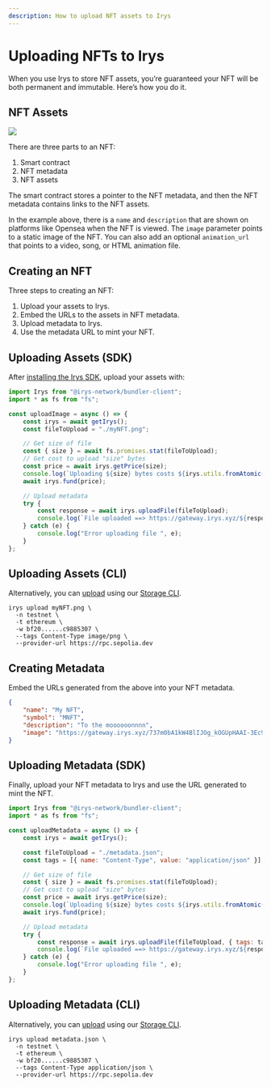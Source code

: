 ```yaml
---
description: How to upload NFT assets to Irys
---
```



# Uploading NFTs to Irys

When you use Irys to store NFT assets, you’re guaranteed your NFT will be both permanent and immutable. Here’s how you do it.

## NFT Assets

<img src="/build/guides/nfts/nft-metadata.png" />

There are three parts to an NFT:

1. Smart contract
2. NFT metadata
3. NFT assets

The smart contract stores a pointer to the NFT metadata, and then the NFT metadata contains links to the NFT assets.

In the example above, there is a `name` and `description` that are shown on platforms like Opensea when the NFT is viewed. The `image` parameter points to a static image of the NFT. You can also add an optional `animation_url` that points to a video, song, or HTML animation file.

## Creating an NFT

Three steps to creating an NFT:

1. Upload your assets to Irys.
2. Embed the URLs to the assets in NFT metadata.
3. Upload metadata to Irys.
4. Use the metadata URL to mint your NFT.

## Uploading Assets (SDK)

After [installing the Irys SDK](/build/d/sdk/installing-the-sdk), upload your assets with:

```js
import Irys from "@irys-network/bundler-client";
import * as fs from "fs";

const uploadImage = async () => {
	const irys = await getIrys();
	const fileToUpload = "./myNFT.png";

	// Get size of file
	const { size } = await fs.promises.stat(fileToUpload);
	// Get cost to upload "size" bytes
	const price = await irys.getPrice(size);
	console.log(`Uploading ${size} bytes costs ${irys.utils.fromAtomic(price)} ${token}`);
	await irys.fund(price);

	// Upload metadata
	try {
		const response = await irys.uploadFile(fileToUpload);
		console.log(`File uploaded ==> https://gateway.irys.xyz/${response.id}`);
	} catch (e) {
		console.log("Error uploading file ", e);
	}
};
```

## Uploading Assets (CLI)

Alternatively, you can [upload](/build/d/storage-cli/commands/upload) using our [Storage CLI](/build/d/storage-cli/installation).

```console
irys upload myNFT.png \
  -n testnet \
  -t ethereum \
  -w bf20......c9885307 \
  --tags Content-Type image/png \
  --provider-url https://rpc.sepolia.dev
```

## Creating Metadata

Embed the URLs generated from the above into your NFT metadata. 

```json
{
	"name": "My NFT",
	"symbol": "MNFT",
	"description": "To the moooooonnnn",
	"image": "https://gateway.irys.xyz/737m0bA1kW4BlIJOg_kOGUpHAAI-3Ec9bdo8S_xTFKI",
}
```

## Uploading Metadata (SDK)

Finally, upload your NFT metadata to Irys and use the URL generated to mint the NFT.

```js
import Irys from "@irys-network/bundler-client";
import * as fs from "fs";

const uploadMetadata = async () => {
	const irys = await getIrys();

	const fileToUpload = "./metadata.json";
	const tags = [{ name: "Content-Type", value: "application/json" }];

	// Get size of file
	const { size } = await fs.promises.stat(fileToUpload);
	// Get cost to upload "size" bytes
	const price = await irys.getPrice(size);
	console.log(`Uploading ${size} bytes costs ${irys.utils.fromAtomic(price)} ${token}`);
	await irys.fund(price);

	// Upload metadata
	try {
		const response = await irys.uploadFile(fileToUpload, { tags: tags });
		console.log(`File uploaded ==> https://gateway.irys.xyz/${response.id}`);
	} catch (e) {
		console.log("Error uploading file ", e);
	}
};
```

## Uploading Metadata (CLI)

Alternatively, you can [upload](/build/d/storage-cli/commands/upload) using our [Storage CLI](/build/d/storage-cli/installation).

```console
irys upload metadata.json \
  -n testnet \
  -t ethereum \
  -w bf20......c9885307 \
  --tags Content-Type application/json \
  --provider-url https://rpc.sepolia.dev
```